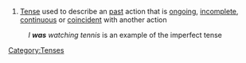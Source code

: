 {{Engnoun}}
# [[Tense]] used to describe an [[past]] action that is [[ongoing]], [[incomplete]], [[continuous]] or [[coincident]] with another action
:''I '''was''' watching tennis'' is an example of the imperfect tense
[[Category:Tenses]]